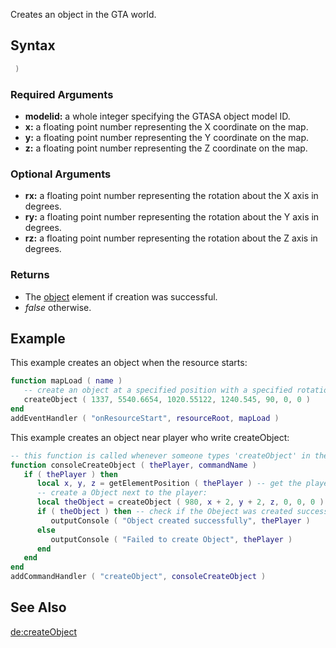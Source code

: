  
{{Server client function}}
{{Note|Dynamic objects do not automatically have physics applied to them. Use setElementVelocity(object, 0, 0, 0) to fix this.}}
Creates an object in the GTA world.

==Syntax== 
<syntaxhighlight lang="lua"> )</syntaxhighlight> 
{{OOP||Object||}}
===Required Arguments=== 
*'''modelid:''' a whole integer specifying the GTASA object model ID.
*'''x:''' a floating point number representing the X coordinate on the map.
*'''y:''' a floating point number representing the Y coordinate on the map.
*'''z:''' a floating point number representing the Z coordinate on the map.

===Optional Arguments=== 
{{OptionalArg}} 
*'''rx:''' a floating point number representing the rotation about the X axis in degrees.
*'''ry:''' a floating point number representing the rotation about the Y axis in degrees.
*'''rz:''' a floating point number representing the rotation about the Z axis in degrees.
{{New items|3.0120|1.2|
*'''isLowLOD:''' a bool value specifying if the object will be low LOD. A low LOD object has no collision and a longer draw distance.
}}
===Returns===
* The [[/object.md|object]] element if creation was successful.
* ''false'' otherwise.

==Example== 

<section name="Example1" class="server" show="true">
This example creates an object when the resource starts:
<syntaxhighlight lang="lua">
function mapLoad ( name )
   -- create an object at a specified position with a specified rotation
   createObject ( 1337, 5540.6654, 1020.55122, 1240.545, 90, 0, 0 )
end
addEventHandler ( "onResourceStart", resourceRoot, mapLoad )
</syntaxhighlight>
</section>



<section name="Example2" class="server" show="true">
This example creates an object near player who write createObject:
<syntaxhighlight lang="lua">
-- this function is called whenever someone types 'createObject' in the console:
function consoleCreateObject ( thePlayer, commandName )
   if ( thePlayer ) then
      local x, y, z = getElementPosition ( thePlayer ) -- get the player's position
      -- create a Object next to the player:
      local theObject = createObject ( 980, x + 2, y + 2, z, 0, 0, 0 )
      if ( theObject ) then -- check if the Obeject was created successfully
         outputConsole ( "Object created successfully", thePlayer )
      else
         outputConsole ( "Failed to create Object", thePlayer )
      end
   end
end
addCommandHandler ( "createObject", consoleCreateObject )
</syntaxhighlight>
</section>

==See Also==
{{Object functions}}

[[/de:createObject.md|de:createObject]]